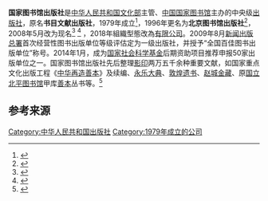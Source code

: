 {{Infobox publisher
| image = 
| parent = 
| status = 
| founded = 1979年
| founder = 
| successor = 
| country = {{PRC}}
| headquarters = [[北京市|北京市]][[西城区|西城区]][[文津街|文津街]]7号
| distribution = 
| keypeople = 
| publications = 图书、期刊
| topics = 
| genre = 
| imprints = 
| revenue = 
| numemployees = 
| nasdaq = 
| isbn_code = 978-7-5013
| url = http://www.nlcpress.com/
}}
'''国家图书馆出版社'''是[[中华人民共和国文化部|中华人民共和国文化部]]主管、[[中国国家图书馆|中国国家图书馆]]主办的中央级[[出版社|出版社]]，原名'''书目文献出版社'''，1979年成立<ref>{{Cite web|title=国家图书馆出版社承担古籍出版重任|url=https://news.sohu.com/20080602/n257216457.shtml|access-date=2021-12-04|author=王素丽|date=2008-06-02|work=搜狐新闻|publisher=人民网-人民日报海外版|language=zh|archive-date=2021-12-04|archive-url=https://web.archive.org/web/20211204171633/https://news.sohu.com/20080602/n257216457.shtml|dead-url=no}}</ref>，1996年更名为'''北京图书馆出版社'''<ref>{{Cite news|pages=002|last=王|first=坤宁|title=北京图书馆出版社更名为国家图书馆出版社|doi=10.28907/n.cnki.nxwcb.2008.002474|work=中国新闻出版报|accessdate=2021-12-04|date=2008-06-11|url=https://kns.cnki.net/KCMS/detail/detail.aspx?dbcode=CCND&dbname=CCND2008&filename=XWCB200806110025|archive-date=2021-12-04|archive-url=https://web.archive.org/web/20211204174001/https://kns.cnki.net/KCMS/detail/detail.aspx?dbcode=CCND&dbname=CCND2008&filename=XWCB200806110025|dead-url=no}}</ref>，2008年5月改为现名<ref>{{Cite web|title=新闻媒体关于国家图书馆的报道|url=http://www.nlc.cn/dsb_footer/gygt/ndbg/ndbg2008/201111/P020111123387366877251.pdf|access-date=2021-12-04|date=2008|format=PDF|work=2008国图年报|publisher=[[中国国家图书馆|中国国家图书馆]]|language=zh|archive-date=2021-12-04|archive-url=https://web.archive.org/web/20211204171632/http://www.nlc.cn/dsb_footer/gygt/ndbg/ndbg2008/201111/P020111123387366877251.pdf|dead-url=no}}</ref> <ref>{{Cite journal|title=北京图书馆出版社更名为国家图书馆出版社|url=https://kns.cnki.net/KCMS/detail/detail.aspx?dbcode=CJFD&dbname=CJFD2008&filename=ZGTS200804024&v=|date=2008|journal=中国图书馆学报|accessdate=2021-12-04|issue=04|pages=108|issn=1001-8867|archive-date=2021-12-04|archive-url=https://web.archive.org/web/20211204173959/https://kns.cnki.net/KCMS/detail/detail.aspx?dbcode=CJFD&dbname=CJFD2008&filename=ZGTS200804024&v=|dead-url=no}}</ref> ，2018年組織型態改為[[有限公司|有限公司]]。2009年8月[[新闻出版总署|新闻出版总署]]首次经营性图书出版单位等级评估定为一级出版社，并授予“全国百佳图书出版单位”称号。2014年1月，成为[[国家社会科学基金|国家社会科学基金]]后期资助项目推荐申报50家出版单位之一。国家图书馆出版社先后整理[[影印|影印]]两万五千余种重要文献，如国家重点文化出版工程《[[中华再造善本|中华再造善本]]》及续编、[[永乐大典|永乐大典]]、[[敦煌遗书|敦煌遗书]]、[[赵城金藏|赵城金藏]]、原[[国立北平图书馆|国立北平图书馆]]甲库[[善本|善本]]丛书等。<ref>{{Cite web|title=国家图书馆出版社成立三十五周年专家座谈会举行|url=http://www.nlcpress.com/NewsView.aspx?IId=144|access-date=2021-12-04|date=2014-12-30|work=国家图书馆出版社|language=zh|archive-date=2019-05-11|archive-url=https://web.archive.org/web/20190511175917/http://www.nlcpress.com/NewsView.aspx?IId=144|dead-url=no}}</ref>

==参考来源==
{{reflist}}
{{Authority control}}
{{DEFAULTSORT:G}}
[[Category:中华人民共和国出版社|Category:中华人民共和国出版社]]
[[Category:1979年成立的公司|Category:1979年成立的公司]]